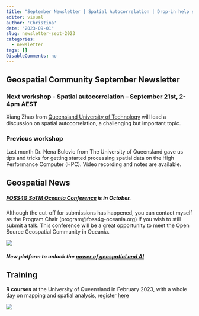 ```yaml
---
title: "September Newsletter | Spatial Autocorrelation | Drop-in help session | Upcoming training"
editor: visual
author: 'Christina'
date: "2023-09-01"
slug: newsletter-sept-2023
categories:
  - newsletter
tags: []
DisableComments: no
---
```


## Geospatial Community September Newsletter

### Next workshop - Spatial autocorrelation -- September 21st, 2-4pm AEST

Xiang Zhao from [Queensland University of Technology](https://www.qut.edu.au/) will lead a discussion on spatial autocorrelation, a challenging but important topic.

### Previous workshop

Last month Dr. Nena Bulovic from The University of Queensland gave us tips and tricks for getting started processing spatial data on the High Performance Computer (HPC). Video recording and notes are available.

## Geospatial News

##### [FOSS4G SoTM Oceania Conference](https://2023.foss4g-oceania.org/) is in October.

Although the cut-off for submissions has happened, you can contact myself as the Program Chair (program\@foss4g-oceania.org) if you wish to still submit a talk. This conference will be a great opportunity to meet the Open Source Geospatial Community in Oceania.

![](foss.png)

##### New platform to unlock the [power of geospatial and AI](https://www.orbica.com/)

## Training

**R courses** at the University of Queensland in February 2023, with a whole day on mapping and spatial analysis, register [here](https://smp.uq.edu.au/event/session/15723)

![](r.png)

